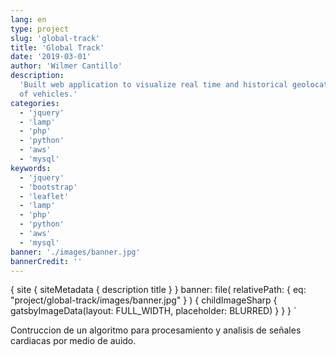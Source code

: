 ```yaml
---
lang: en
type: project
slug: 'global-track'
title: 'Global Track'
date: '2019-03-01'
author: 'Wilmer Cantillo'
description:
  'Built web application to visualize real time and historical geolocation data
  of vehicles.'
categories:
  - 'jquery'
  - 'lamp'
  - 'php'
  - 'python'
  - 'aws'
  - 'mysql'
keywords:
  - 'jquery'
  - 'bootstrap'
  - 'leaflet'
  - 'lamp'
  - 'php'
  - 'python'
  - 'aws'
  - 'mysql'
banner: './images/banner.jpg'
bannerCredit: ''
---
```


  {
    site {
      siteMetadata {
        description
        title
      }
    }
    banner: file(
      relativePath: { eq: "project/global-track/images/banner.jpg" }
    ) {
      childImageSharp {
        gatsbyImageData(layout: FULL_WIDTH, placeholder: BLURRED)
      }
    }
  }
`

Contruccion de un algoritmo para procesamiento y analisis de señales cardiacas
por medio de auido.
